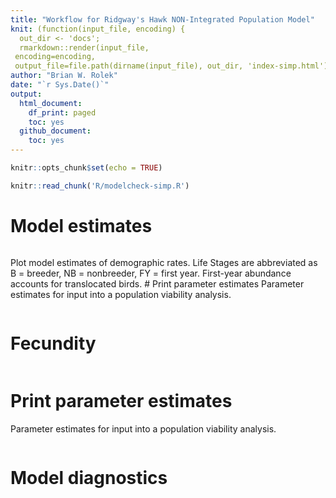 ```yaml
---
title: "Workflow for Ridgway's Hawk NON-Integrated Population Model"
knit: (function(input_file, encoding) {
  out_dir <- 'docs';
  rmarkdown::render(input_file,
 encoding=encoding,
 output_file=file.path(dirname(input_file), out_dir, 'index-simp.html'))})
author: "Brian W. Rolek"
date: "`r Sys.Date()`"
output:
  html_document:
    df_print: paged
    toc: yes
  github_document:
    toc: yes
---
```


```r
knitr::opts_chunk$set(echo = TRUE)
```

```r
knitr::read_chunk('R/modelcheck-simp.R')
```

# Model estimates
```r
```

Plot model estimates of demographic rates. Life Stages are abbreviated as B = breeder, NB = nonbreeder, FY = first year. First-year abundance accounts for translocated birds. 
# Print parameter estimates
Parameter estimates for input into a population viability analysis.

```r
```

# Fecundity
```r
```

# Print parameter estimates
Parameter estimates for input into a population viability analysis.

```r
```

# Model diagnostics
```r
```

```r
```